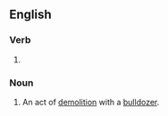 ==English==

===Verb===
{{head|en|present participle}}

# {{present participle of|bulldoze|lang=en|nocat=1}}

===Noun===
{{en-noun}}

# An act of [[demolition]] with a [[bulldozer]].